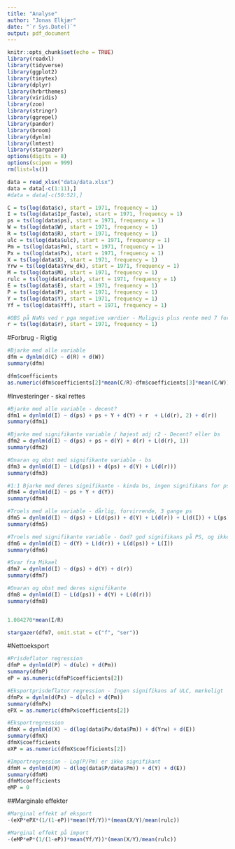 ```yaml
---
title: "Analyse"
author: "Jonas Elkjær"
date: "`r Sys.Date()`"
output: pdf_document
---
```


```r
knitr::opts_chunk$set(echo = TRUE)
library(readxl)
library(tidyverse)
library(ggplot2)
library(tinytex)
library(dplyr)
library(hrbrthemes)
library(viridis)
library(zoo)
library(stringr)
library(ggrepel)
library(pander)
library(broom)
library(dynlm)
library(lmtest)
library(stargazer)
options(digits = 8)
options(scipen = 999)
rm(list=ls())
```

```r
data = read_xlsx("data/data.xlsx")
data = data[-c(1:11),]
#data = data[-c(50:52),]
```

```r
C = ts(log(data$c), start = 1971, frequency = 1)
I = ts(log(data$Ipr_faste), start = 1971, frequency = 1)
ps = ts(log(data$ps), start = 1971, frequency = 1)
W = ts(log(data$W), start = 1971, frequency = 1)
R = ts(log(data$R), start = 1971, frequency = 1)
ulc = ts(log(data$ulc), start = 1971, frequency = 1)
Pm = ts(log(data$Pm), start = 1971, frequency = 1)
Px = ts(log(data$Px), start = 1971, frequency = 1)
X = ts(log(data$X), start = 1971, frequency = 1)
Yrw = ts(log(data$Yrw_dk), start = 1971, frequency = 1)
M = ts(log(data$M), start = 1971, frequency = 1)
rulc = ts(log(data$rulc), start = 1971, frequency = 1)
E = ts(log(data$E), start = 1971, frequency = 1)
P = ts(log(data$P), start = 1971, frequency = 1)
Y = ts(log(data$Y), start = 1971, frequency = 1)
Yf = ts(log(data$Yff), start = 1971, frequency = 1)

#OBS på NaNs ved r pga negative værdier - Muligvis plus rente med 7 for at undgå? ændrer det noget?
r = ts(log(data$r), start = 1971, frequency = 1)
```

#Forbrug - Rigtig
```r
#Bjarke med alle variable
dfm = dynlm(d(C) ~ d(R) + d(W))
summary(dfm)

dfm$coefficients
as.numeric(dfm$coefficients[2]*mean(C/R)-dfm$coefficients[3]*mean(C/W))
```

#Investeringer - skal rettes
```r
#Bjarke med alle variable - decent?
dfm1 = dynlm(d(I) ~ d(ps) + ps + Y + d(Y) + r  + L(d(r), 2) + d(r))
summary(dfm1)

#Bjarke med signifikante variable / højest adj r2 - Decent? eller bs
dfm2 = dynlm(d(I) ~ d(ps) + ps + d(Y) + d(r) + L(d(r), 1))
summary(dfm2)

#Onaran og obst med signifikante variable - bs
dfm3 = dynlm(d(I) ~ L(d(ps)) + d(ps) + d(Y) + L(d(r)))
summary(dfm3)

#1:1 Bjarke med deres signifikante - kinda bs, ingen signifikans for ps
dfm4 = dynlm(d(I) ~ ps + Y + d(Y))
summary(dfm4)

#Troels med alle variable - dårlig, forvirrende, 3 gange ps
dfm5 = dynlm(d(I) ~ d(ps) + L(d(ps)) + d(Y) + L(d(r)) + L(d(I)) + L(ps) + L(Y) + L(I))
summary(dfm5)

#Troels med signifikante variable - God? god signifikans på PS, og ikke urealistisk resultat
dfm6 = dynlm(d(I) ~ d(Y) + L(d(r)) + L(d(ps)) + L(I))
summary(dfm6)

#Svar fra Mikael
dfm7 = dynlm(d(I) ~ d(ps) + d(Y) + d(r))
summary(dfm7)

#Onaran og obst med deres signifikante
dfm8 = dynlm(d(I) ~ L(d(ps)) + d(Y) + L(d(r)))
summary(dfm8)


1.084270*mean(I/R)
```
```r
stargazer(dfm7, omit.stat = c("f", "ser"))
```




#Nettoeksport
```r
#Prisdeflator regression
dfmP = dynlm(d(P) ~ d(ulc) + d(Pm))
summary(dfmP)
eP = as.numeric(dfmP$coefficients[2])

#Eksportprisdeflator regression - Ingen signifikans af ULC, mærkeligt
dfmPx = dynlm(d(Px) ~ d(ulc) + d(Pm))
summary(dfmPx)
ePX = as.numeric(dfmPx$coefficients[2])

#Eksportregression
dfmX = dynlm(d(X) ~ d(log(data$Px/data$Pm)) + d(Yrw) + d(E))
summary(dfmX)
dfmX$coefficients
eXP = as.numeric(dfmX$coefficients[2])

#Importregression - Log(P/Pm) er ikke signifikant
dfmM = dynlm(d(M) ~ d(log(data$P/data$Pm)) + d(Y) + d(E))
summary(dfmM)
dfmM$coefficients
eMP = 0
```

##Marginale effekter
```r
#Marginal effekt af eksport
-(eXP*ePX*(1/(1-eP))*mean(Yf/Y))*(mean(X/Y)/mean(rulc))

#Marginal effekt på import
-(eMP*eP*(1/(1-eP))*mean(Yf/Y))*(mean(X/Y)/mean(rulc))
```


